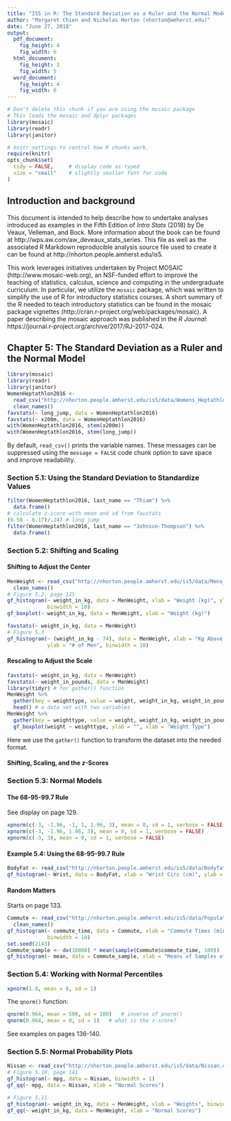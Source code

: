 ```yaml
---
title: "IS5 in R: The Standard Deviation as a Ruler and the Normal Model (Chapter 5)"
author: "Margaret Chien and Nicholas Horton (nhorton@amherst.edu)"
date: "June 27, 2018"
output: 
  pdf_document:
    fig_height: 4
    fig_width: 6
  html_document:
    fig_height: 3
    fig_width: 5
  word_document:
    fig_height: 4
    fig_width: 6
---
```



```r
# Don't delete this chunk if you are using the mosaic package
# This loads the mosaic and dplyr packages
library(mosaic)
library(readr)
library(janitor)
```

```r
# knitr settings to control how R chunks work.
require(knitr)
opts_chunk$set(
  tidy = FALSE,     # display code as typed
  size = "small"    # slightly smaller font for code
)
```

## Introduction and background 

This document is intended to help describe how to undertake analyses introduced 
as examples in the Fifth Edition of *Intro Stats* (2018) by De Veaux, Velleman, and Bock.
More information about the book can be found at http://wps.aw.com/aw_deveaux_stats_series.  This
file as well as the associated R Markdown reproducible analysis source file used to create it can be found at http://nhorton.people.amherst.edu/is5.

This work leverages initiatives undertaken by Project MOSAIC (http://www.mosaic-web.org), an NSF-funded effort to improve the teaching of statistics, calculus, science and computing in the undergraduate curriculum. In particular, we utilize the `mosaic` package, which was written to simplify the use of R for introductory statistics courses. A short summary of the R needed to teach introductory statistics can be found in the mosaic package vignettes (http://cran.r-project.org/web/packages/mosaic).  A paper describing the mosaic approach was published in the *R Journal*: https://journal.r-project.org/archive/2017/RJ-2017-024.

## Chapter 5: The Standard Deviation as a Ruler and the Normal Model

```r
library(mosaic)
library(readr)
library(janitor)
WomenHeptathlon2016 <- 
  read_csv("http://nhorton.people.amherst.edu/is5/data/Womens_Heptathlon_2016.csv") %>%
  clean_names()
favstats(~ long_jump, data = WomenHeptathlon2016)
favstats(~ x200m, data = WomenHeptathlon2016)
with(WomenHeptathlon2016, stem(x200m))
with(WomenHeptathlon2016, stem(long_jump))
```

By default, `read_csv()` prints the variable names. These messages can be suppressed using the `message = FALSE` code chunk option to save space and improve readability.  

### Section 5.1: Using the Standard Deviation to Standardize Values

```r
filter(WomenHeptathlon2016, last_name == "Thiam") %>%
  data.frame()
# calculate z-score with mean and sd from favstats
(6.58 - 6.17)/.247 # long jump
filter(WomenHeptathlon2016, last_name == "Johnson-Thompson") %>%
  data.frame()
```

### Section 5.2: Shifting and Scaling

#### Shifting to Adjust the Center

```r
MenWeight <- read_csv("http://nhorton.people.amherst.edu/is5/data/Mens_Weights.csv") %>%
  clean_names()
# Figure 5.2, page 125
gf_histogram(~ weight_in_kg, data = MenWeight, xlab = "Weight (kg)", ylab = "# of Men",
             binwidth = 10)
gf_boxplot(~ weight_in_kg, data = MenWeight, xlab = "Weight (kg)") 
```

```r
favstats(~ weight_in_kg, data = MenWeight)
# Figure 5.3
gf_histogram(~ (weight_in_kg - 74), data = MenWeight, xlab = "Kg Above Recommended Weight", 
             ylab = "# of Men", binwidth = 10)
```

#### Rescaling to Adjust the Scale

```r
favstats(~ weight_in_kg, data = MenWeight)
favstats(~ weight_in_pounds, data = MenWeight)
library(tidyr) # for gather() function
MenWeight %>%
  gather(key = weighttype, value = weight, weight_in_kg, weight_in_pounds) %>%
  head() # a data set with two variables
MenWeight %>%
  gather(key = weighttype, value = weight, weight_in_kg, weight_in_pounds) %>%
  gf_boxplot(weight ~ weighttype, ylab = "", xlab = "Weight Type")
```

Here we use the `gather()` function to transform the dataset into the needed format.

#### Shifting, Scaling, and the *z*-Scores

### Section 5.3: Normal Models 

#### The 68-95-99.7 Rule

See display on page 129.  

```r
xpnorm(c(-3, -1.96, -1, 1, 1.96, 3), mean = 0, sd = 1, verbose = FALSE)
xpnorm(c(-3, -1.96, 1.96, 3), mean = 0, sd = 1, verbose = FALSE)
xpnorm(c(-3, 3), mean = 0, sd = 1, verbose = FALSE)
```

#### Example 5.4: Using the 68-95-99.7 Rule

```r
BodyFat <- read_csv("http://nhorton.people.amherst.edu/is5/data/Bodyfat.csv")
gf_histogram(~ Wrist, data = BodyFat, xlab = "Wrist Circ (cm)", ylab = "# of Men", binwidth = .5)
```

#### Random Matters

Starts on page 133.

```r
Commute <- read_csv("http://nhorton.people.amherst.edu/is5/data/Population_Commute_Times.csv") %>%
  clean_names()
gf_histogram(~ commute_time, data = Commute, xlab = "Commute Times (min)", ylab = "# of Employees", 
             binwidth = 10)
set.seed(2143)
Commute_sample <- do(10000) * mean(sample(Commute$commute_time, 100)) 
gf_histogram(~ mean, data = Commute_sample, xlab = "Means of Samples of Size 100", ylab = "# of Samples")
```

### Section 5.4: Working with Normal Percentiles

```r
xpnorm(1.8, mean = 0, sd = 1)
```

The `qnorm()` function:  

```r
qnorm(0.964, mean = 500, sd = 100)   # inverse of pnorm()
qnorm(0.964, mean = 0, sd = 1)   # what is the z-score?
```

See examples on pages 136-140.

### Section 5.5: Normal Probability Plots

```r
Nissan <- read_csv("http://nhorton.people.amherst.edu/is5/data/Nissan.csv")
# Figure 5.10, page 141
gf_histogram(~ mpg, data = Nissan, binwidth = 1)
gf_qq(~ mpg, data = Nissan, xlab = "Normal Scores")
```

```r
# Figure 5.11
gf_histogram(~ weight_in_kg, data = MenWeight, xlab = "Weights", binwidth = 10)
gf_qq(~ weight_in_kg, data = MenWeight, xlab = "Normal Scores")
```
